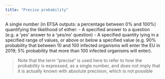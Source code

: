 ```yaml
---
title: "Precise probability"
---
```


A single number (in EFSA outputs: a percentage between 0% and 100%) quantifying the likelihood of either: 
  - A specified answer to a question (e.g. a ‘yes’ answer to a ‘yes/no’ question) 
  - A specified quantity lying in a specified range of values, or above or below a specified value (e.g. 90% probability that between 10 and 100 infected organisms will enter the EU in 2019; 5% probability that more than 100 infected organisms will enter).

>Note that the term "precise" is used here to refer to how the probability is expressed, as a single number, and does not imply that it is actually known with absolute precision, which is not possible





